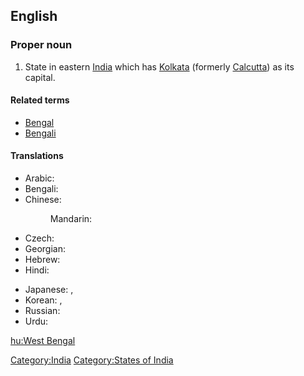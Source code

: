 ==English==
{{wikipedia}}

===Proper noun===
{{infl|en|proper noun|head=[[West]] [[Bengal]]}}

# State in eastern [[India]] which has [[Kolkata]] (formerly [[Calcutta]]) as its capital.

====Related terms====
*[[Bengal]]
*[[Bengali]]

====Translations====
{{trans-top|state}}
* Arabic: {{t|ar|بنغال الغربية|f|tr=banghaal al-gharbíyya|sc=Arab}}
* Bengali: {{t|bn|পশ্চিম বঙ্গ|tr=Pôščim Bôṅgô|sc=Beng}}
* Chinese:
*: Mandarin: {{t|zh|西孟加拉邦|tr=Xī-Mèngjiālā-bāng|sc=Hani}}
* Czech: {{t|cs|Západní Bengálsko|n}}
* Georgian: {{t|ka|ბენგალი|sc=Geor}}
* Hebrew: {{t|he|מערב בנגל|sc=Hebr}}
* Hindi: {{t|hi|पश्चिम बंगाल|tr=paścim baṅgāl|sc=Deva}}
{{trans-mid}}
* Japanese: {{t|ja|西ベンガル州|tr=Nishi-Bengaru-shū|sc=Jpan}},  {{t|ja|西ベンガル|tr=Nishi-Bengaru|sc=Jpan}}
* Korean: {{t|ko|웨스트벵골 주|tr=Weseuteu Beng-gol ju|sc=Kore}},  {{t|ko|웨스트벵골|tr=Weseuteu Beng-gol|sc=Kore}}
* Russian: {{t|ru|Западная Бенгалия|f|tr=Západnaja Bengálija|sc=Cyrl}}
* Urdu: {{t|ur|مغربی بنگال|sc=ur-Arab}}
{{trans-bottom}}

[[Category:India]]
[[Category:States of India]]

[[hu:West Bengal]]